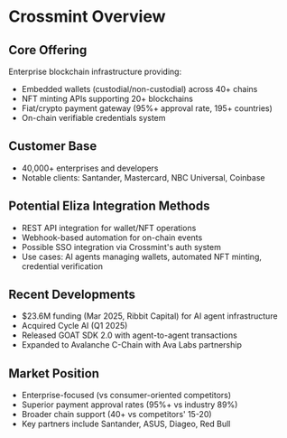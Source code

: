 # Crossmint Overview

## Core Offering

Enterprise blockchain infrastructure providing:

- Embedded wallets (custodial/non-custodial) across 40+ chains
- NFT minting APIs supporting 20+ blockchains
- Fiat/crypto payment gateway (95%+ approval rate, 195+ countries)
- On-chain verifiable credentials system

## Customer Base

- 40,000+ enterprises and developers
- Notable clients: Santander, Mastercard, NBC Universal, Coinbase

## Potential Eliza Integration Methods

- REST API integration for wallet/NFT operations
- Webhook-based automation for on-chain events
- Possible SSO integration via Crossmint's auth system
- Use cases: AI agents managing wallets, automated NFT minting, credential verification

## Recent Developments

- $23.6M funding (Mar 2025, Ribbit Capital) for AI agent infrastructure
- Acquired Cycle AI (Q1 2025)
- Released GOAT SDK 2.0 with agent-to-agent transactions
- Expanded to Avalanche C-Chain with Ava Labs partnership

## Market Position

- Enterprise-focused (vs consumer-oriented competitors)
- Superior payment approval rates (95%+ vs industry 89%)
- Broader chain support (40+ vs competitors' 15-20)
- Key partners include Santander, ASUS, Diageo, Red Bull
